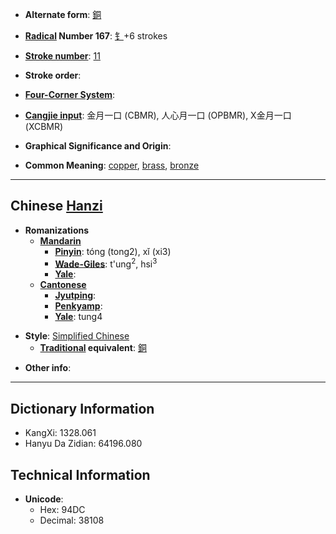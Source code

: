 * '''Alternate form''': [[銅]]

* '''[[Wiktionary:Chinese radical index| Radical]] Number 167''': [[Wiktionary:Chinese radical index 钅|钅]]+6 strokes

* '''[[Wiktionary:Chinese total strokes index|Stroke number]]''': [[Wiktionary:Chinese total strokes index 11|11]]

* '''Stroke order''': 

* '''[[Wiktionary:Chinese four corner index|Four-Corner System]]''': 

* '''[[Wiktionary:Chinese Cangjie index|Cangjie input]]''': 金月一口 (CBMR), 人心月一口 (OPBMR), X金月一口 (XCBMR)

* '''Graphical Significance and Origin''': 

* '''Common Meaning''': [[copper]], [[brass]], [[bronze]]

----

== Chinese [[Hanzi]] ==

* '''Romanizations'''
** '''[[Mandarin]]'''
*** '''[[Pinyin]]''': tóng (tong2), xǐ (xi3)
*** '''[[Wade-Giles]]''': t'ung<sup>2</sup>, hsi<sup>3</sup>
*** '''[[Yale]]''': 
** '''[[Cantonese]]'''
*** '''[[Jyutping]]''':
*** '''[[Penkyamp]]''': 
*** '''[[Yale]]''': tung4

* '''Style''': [[Simplified Chinese]] 
** '''[[Traditional Chinese|Traditional]] equivalent''': [[銅]]

* '''Other info''': 

----

== Dictionary Information ==

* KangXi: 1328.061
* Hanyu Da Zidian: 64196.080

== Technical Information ==

* '''Unicode''':
** Hex: 94DC
** Decimal: 38108